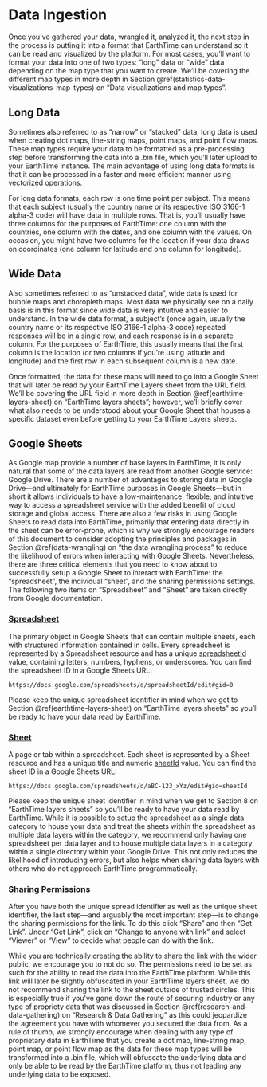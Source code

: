 # Data Ingestion

Once you’ve gathered your data, wrangled it, analyzed it, the next step in the process is putting it into a format that EarthTime can understand so it can be read and visualized by the platform. For most cases, you’ll want to format your data into one of two types: “long” data or “wide” data depending on the map type that you want to create. We’ll be covering the different map types in more depth in Section \@ref(statistics-data-visualizations-map-types) on “Data visualizations and map types”.

## Long Data

Sometimes also referred to as “narrow” or “stacked” data, long data is used when creating dot maps, line-string maps, point maps, and point flow maps. These map types require your data to be formatted as a pre-processing step before transforming the data into a .bin file, which you’ll later upload to your EarthTime instance. The main advantage of using long data formats is that it can be processed in a faster and more efficient manner using vectorized operations. 

For long data formats, each row is one time point per subject. This means that each subject (usually the country name or its respective ISO 3166-1 alpha-3 code) will have data in multiple rows. That is, you’ll usually have three columns for the purposes of EarthTime: one column with the countries, one column with the dates, and one column with the values. On occasion, you might have two columns for the location if your data draws on coordinates (one column for latitude and one column for longitude).

## Wide Data

Also sometimes referred to as “unstacked data”, wide data is used for bubble maps and choropleth maps. Most data we physically see on a daily basis is in this format since wide data is very intuitive and easier to understand. In the wide data format, a subject’s (once again, usually the country name or its respective ISO 3166-1 alpha-3 code) repeated responses will be in a single row, and each response is in a separate column. For the purposes of EarthTime, this usually means that the first column is the location (or two columns if you’re using latitude and longitude) and the first row in each subsequent column is a new date.

Once formatted, the data for these maps will need to go into a Google Sheet that will later be read by your EarthTime Layers sheet from the URL field. We’ll be covering the URL field in more depth in Section \@ref(earthtime-layers-sheet) on “EarthTime layers sheets”; however, we’ll briefly cover what also needs to be understood about your Google Sheet that houses a specific dataset even before getting to your EarthTime Layers sheets.

## Google Sheets

As Google map provide a number of base layers in EarthTime, it is only natural that some of the data layers are read from another Google service: Google Drive. There are a number of advantages to storing data in Google Drive—and ultimately for EarthTime purposes in Google Sheets—but in short it allows individuals to have a low-maintenance, flexible, and intuitive way to access a spreadsheet service with the added benefit of cloud storage and global access. There are also a few risks in using Google Sheets to read data into EarthTime, primarily that entering data directly in the sheet can be error-prone, which is why we strongly encourage readers of this document to consider adopting the principles and packages in Section \@ref(data-wrangling) on “the data wrangling process” to reduce the likelihood of errors when interacting with Google Sheets. Nevertheless, there are three critical elements that you need to know about to successfully setup a Google Sheet to interact with EarthTime: the “spreadsheet”, the individual “sheet”, and the sharing permissions settings. The following two items on “Spreadsheet” and “Sheet” are taken directly from Google documentation.

### [Spreadsheet](https://developers.google.com/sheets/api/reference/rest/v4/spreadsheets) {-}

The primary object in Google Sheets that can contain multiple sheets, each with structured information contained in cells. Every spreadsheet is represented by a Spreadsheet resource and has a unique [spreadsheetId](https://developers.google.com/sheets/api/reference/rest/v4/spreadsheets) value, containing letters, numbers, hyphens, or underscores. You can find the spreadsheet ID in a Google Sheets URL:

`https://docs.google.com/spreadsheets/d/spreadsheetId/edit#gid=0`

Please keep the unique spreadsheet identifier in mind when we get to Section \@ref(earthtime-layers-sheet) on “EarthTime layers sheets” so you’ll be ready to have your data read by EarthTime.

### [Sheet](https://developers.google.com/sheets/api/reference/rest/v4/spreadsheets/sheets) {-}

A page or tab within a spreadsheet. Each sheet is represented by a Sheet resource and has a unique title and numeric [sheetId](https://developers.google.com/sheets/api/reference/rest/v4/spreadsheets/sheets) value. You can find the sheet ID in a Google Sheets URL: 

`https://docs.google.com/spreadsheets/d/aBC-123_xYz/edit#gid=sheetId`

Please keep the unique sheet identifier in mind when we get to Section 8 on “EarthTime layers sheets” so you’ll be ready to have your data read by EarthTime. While it is possible to setup the spreadsheet as a single data category to house your data and treat the sheets within the spreadsheet as multiple data layers within the category, we recommend only having one spreadsheet per data layer and to house multiple data layers in a category within a single directory within your Google Drive. This not only reduces the likelihood of introducing errors, but also helps when sharing data layers with others who do not approach EarthTime programmatically.

### Sharing Permissions {-}

After you have both the unique spread identifier as well as the unique sheet identifier, the last step—and arguably the most important step—is to change the sharing permissions for the link. To do this click “Share” and then “Get Link”. Under “Get Link”, click on “Change to anyone with link” and select “Viewer” or “View” to decide what people can do with the link.

While you are technically creating the ability to share the link with the wider public, we encourage you to not do so. The permissions need to be set as such for the ability to read the data into the EarthTime platform. While this link will later be slightly obfuscated in your EarthTime layers sheet, we do not recommend sharing the link to the sheet outside of trusted circles. This is especially true if you’ve gone down the route of securing industry or any type of propriety data that was discussed in Section \@ref(research-and-data-gathering) on “Research & Data Gathering” as this could jeopardize the agreement you have with whomever you secured the data from. As a rule of thumb, we strongly encourage when dealing with any type of proprietary data in EarthTime that you create a dot map, line-string map, point map, or point flow map as the data for these map types will be transformed into a .bin file, which will obfuscate the underlying data and only be able to be read by the EarthTime platform, thus not leading any underlying data to be exposed.